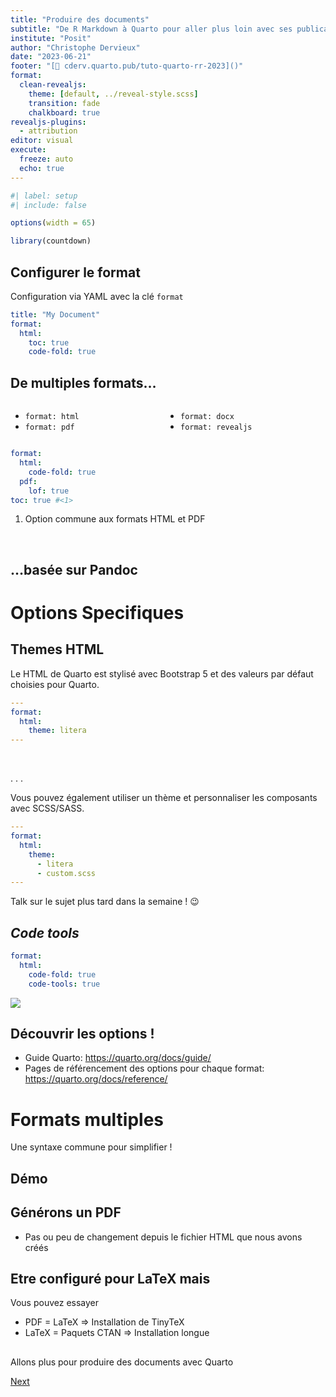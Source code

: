 ```yaml
---
title: "Produire des documents"
subtitle: "De R Markdown à Quarto pour aller plus loin avec ses publications"
institute: "Posit"
author: "Christophe Dervieux"
date: "2023-06-21"
footer: "[🔗 cderv.quarto.pub/tuto-quarto-rr-2023]()"
format:
  clean-revealjs:
    theme: [default, ../reveal-style.scss]
    transition: fade
    chalkboard: true
revealjs-plugins:
  - attribution
editor: visual
execute:
  freeze: auto
  echo: true
---
```


```r
#| label: setup
#| include: false

options(width = 65)

library(countdown)
```

## Configurer le format

Configuration via YAML avec la clé `format`

```yaml
title: "My Document"
format: 
  html:
    toc: true
    code-fold: true
```

## De multiples formats...

:::: columns
::: column
* `format: html`
* `format: pdf`
:::
::: column
* `format: docx`
* `format: revealjs`
:::
::::

```yaml
format: 
  html:
    code-fold: true
  pdf:
    lof: true
toc: true #<1>
```

1. Option commune aux formats HTML et PDF

<br>

## ...basée sur Pandoc 

## {background-image="images/quarto-all-format.gif"}

# Options Specifiques

## Themes HTML {#html-theme .smaller}

Le HTML de Quarto est stylisé avec Bootstrap 5 et des valeurs par défaut choisies pour Quarto.

```yaml
---
format:
  html:
    theme: litera
---
```
</br>

. . .

::::: {.r-stack}

Vous pouvez également utiliser un thème et personnaliser les composants avec SCSS/SASS.

```yaml
---
format:
  html:
    theme: 
      - litera
      - custom.scss
---
```

:::: {.fragment}

::: {.callout-note appearance="minimal"}
Talk sur le sujet plus tard dans la semaine ! 😉
:::

::::
:::::

## _Code tools_

```yaml
format:
  html:
    code-fold: true
    code-tools: true
```

![](images/code-tools.png){fig-alt="Capture d'écran du menu ajouté dans un HTML quarto quand code-tools est activé"}

## Découvrir les options ! 

* Guide Quarto: <https://quarto.org/docs/guide/>
* Pages de référencement des options pour chaque format: <https://quarto.org/docs/reference/>

# Formats multiples

Une syntaxe commune pour simplifier ! 

## Démo 

::: callout

# Générons un PDF

* Pas ou peu de changement depuis le fichier HTML que nous avons créés
:::

::: {.callout-warning}

## Etre configuré pour LaTeX mais

Vous pouvez essayer 

* PDF = LaTeX => Installation de TinyTeX
* LaTeX = Paquets CTAN => Installation longue

:::

## 

Allons plus pour produire des documents avec Quarto 

[[Next]{.button}](/3-documents/)